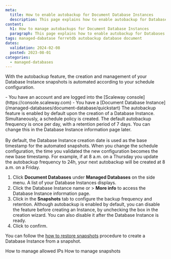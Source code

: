 ```yaml
---
meta:
  title: How to enable autobackup for Document Database Instances
  description: This page explains how to enable autobackup for Databases
content:
  h1: How to manage autobackups for Document Database Instances
  paragraph: This page explains how to enable autobackup for Databases
tags: managed-dabatase ferretdb autobackup database document
dates:
  validation: 2024-02-08
  posted: 2023-08-01
categories:
  - managed-databases
---
```


With the autobackup feature, the creation and management of your Database Instance snapshots is automated according to your schedule configuration.

<Macro id="requirements" >

<Message type="requirement">
  - You have an account and are logged into the [Scaleway console](https://console.scaleway.com)
  - You have a [Document Database Instance](/managed-databases/document-database/quickstart)
</Message>

<Message type="note">
  The autobackup feature is enabled by default upon the creation of a Database Instance. Simultaneously, a schedule policy is created. The default autobackup frequency is once per day, with a retention period of 7 days. You can change this in the Database Instance information page later.
  <br /><br />
  By default, the Database Instance creation date is used as the base timestamp for the automated snapshots. When you change the schedule configuration, the time you validated the new configuration becomes the new base timestamp. For example, if at 8 a.m. on a Thursday you update the autobackup frequency to 24h, your next autobackup will be created at 8 a.m. on a Friday.
</Message>

1. Click **Document Databases** under **Managed Databases** on the side menu. A list of your Database Instances displays.
2. Click the Database Instance name or <Icon name="more" /> > **More info** to access the Database Instance information page.
3. Click <Icon name="edit" /> in the **Snapshots** tab to configure the backup frequency and retention.
    <Message type="note">
      Although autobackup is enabled by default, you can disable the feature before creating an Instance, by unchecking the box in the creation wizard. You can also disable it after the Database Instance is ready.
    </Message>
4. Click <Icon name="validate" /> to confirm.

You can follow the [how to restore snapshots](/managed-databases/document-database/how-to/manage-snapshots/#how-to-create-a-database-instance-from-a-snapshot) procedure to create a Database Instance from a snapshot.

<Navigation title="See also">
  <PreviousButton to="/managed-databases/document-database/how-to/manage-allowed-ip-addresses">How to manage allowed IPs</PreviousButton>
  <NextButton to="/managed-databases/document-database/how-to/manage-snapshots">How to manage snapshots</NextButton>
</Navigation>
